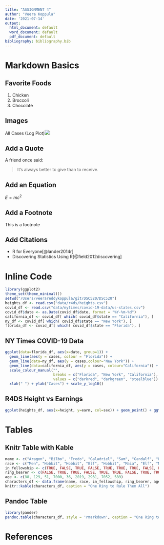 ```yaml
---
title: "ASSIGNMENT 4"
author: "Veera Koppula"
date: '2021-07-14'
output:
  html_document: default
  word_document: default
  pdf_document: default
bibliography: bibliography.bib
---
```


# Markdown Basics

## Favorite Foods
1. Chicken
2. Broccoli
3. Chocolate

## Images

All Cases (Log Plot)![](plots/10-all-cases-log.png) 

## Add a Quote
A friend once said:

> It's always better to give
> than to receive.

## Add an Equation
$E = mc^2$

## Add a Footnote

This is a footnote

## Add Citations

* R for Everyone[@lander2014r]
* Discovering Statistics Using R[@field2012discovering]

# Inline Code
```r
library(ggplot2)
theme_set(theme_minimal())
setwd("/Users/veerareddykoppula/git/DSC520/DSC520")
heights_df <- read.csv("data/r4ds/heights.csv")
covid_df <- read.csv("data/nytimes/covid-19-data/us-states.csv")
covid_df$date <- as.Date(covid_df$date, format = "%Y-%m-%d")
california_df <- covid_df[ which( covid_df$state == "California"), ]
ny_df <- covid_df[ which( covid_df$state == "New York"), ]
florida_df <- covid_df[ which( covid_df$state == "Florida"), ]
``` 

## NY Times COVID-19 Data
```r
ggplot(data=florida_df, aes(x=date, group=1)) +
  geom_line(aes(y = cases, colour = "Florida")) +
  geom_line(data=ny_df, aes(y = cases,colour="New York")) +
  geom_line(data=california_df, aes(y = cases, colour="California")) +
  scale_colour_manual("",
                      breaks = c("Florida", "New York", "California"),
                      values = c("darkred", "darkgreen", "steelblue")) +
  xlab(" ") + ylab("Cases") + scale_y_log10()
``` 
## R4DS Height vs Earnings
```r
ggplot(heights_df, aes(x=height, y=earn, col=sex)) + geom_point() + ggtitle("Height vs Earnings") + xlab("Height(Inches)") + ylab("Earnings(Dollars)")
``` 
# Tables

## Knitr Table with Kable
```r

name <- c("Aragon", "Bilbo", "Frodo", "Galadriel", "Sam", "Gandalf", "Legolas", "Sauron", "Gollum")
race <- c("Men", "Hobbit", "Hobbit", "Elf", "Hobbit", "Maia", "Elf", "Maia", "Hobbit")
in_fellowship <- c(TRUE, FALSE, TRUE, FALSE, TRUE, TRUE, TRUE, FALSE, FALSE)
ring_bearer <- c(FALSE, TRUE, TRUE, FALSE, TRUE, TRUE, FALSE, TRUE, TRUE)
age <- c(88, 129, 51, 7000, 36, 2019, 2931, 7052, 589)
characters_df <- data.frame(name, race, in_fellowship, ring_bearer, age)
knitr::kable(characters_df, caption = "One Ring to Rule Them All")
``` 
## Pandoc Table
```r
library(pander)
pandoc.table(characters_df, style = 'rmarkdown', caption = "One Ring to Rule Them All")
``` 
# References
